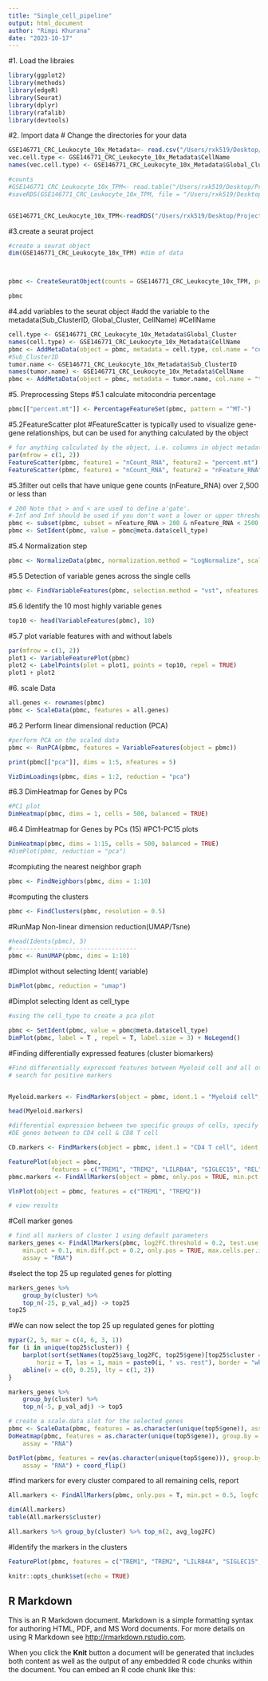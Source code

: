 ```yaml
---
title: "Single_cell_pipeline"
output: html_document
author: "Rimpi Khurana"
date: "2023-10-17"
---
```



#1. Load the libraies
```r
library(ggplot2)
library(methods)
library(edgeR)
library(Seurat)
library(dplyr)
library(rafalib)
library(devtools)


```



#2. Import data
# Change the directories for your data
```r
GSE146771_CRC_Leukocyte_10x_Metadata<- read.csv("/Users/rxk519/Desktop/Projects/CRC_Project/CRC_datasets_GSE146771/GSE146771_CRC.Leukocyte.10x.Metadata.txt", sep = "\t")
vec.cell.type <- GSE146771_CRC_Leukocyte_10x_Metadata$CellName
names(vec.cell.type) <- GSE146771_CRC_Leukocyte_10x_Metadata$Global_Cluster

#counts
#GSE146771_CRC_Leukocyte_10x_TPM<- read.table("/Users/rxk519/Desktop/Projects/CRC_Project/CRC_datasets_GSE146771/GSE146771_CRC.Leukocyte.10x.TPM.txt", fill = TRUE, header = TRUE, sep = "")
#saveRDS(GSE146771_CRC_Leukocyte_10x_TPM, file = "/Users/rxk519/Desktop/Projects/CRC_Project/CRC_datasets_GSE146771/data/GSE146771_CRC_Leukocyte_10x_TPM.rds")


GSE146771_CRC_Leukocyte_10x_TPM<-readRDS("/Users/rxk519/Desktop/Projects/CRC_Project/CRC_datasets_GSE146771/data/GSE146771_CRC_Leukocyte_10x_TPM.rds")
```

#3.create a seurat project
```r
#create a seurat object
dim(GSE146771_CRC_Leukocyte_10x_TPM) #dim of data



pbmc <- CreateSeuratObject(counts = GSE146771_CRC_Leukocyte_10x_TPM, project = "CRC", min.cells = 3, min.features = 200)

pbmc
```


#4.add variables to the seurat object
#add the variable to the metadata(Sub_ClusterID, Global_Cluster, CellName)
#CellName
```r
cell.type <- GSE146771_CRC_Leukocyte_10x_Metadata$Global_Cluster
names(cell.type) <- GSE146771_CRC_Leukocyte_10x_Metadata$CellName
pbmc <- AddMetaData(object = pbmc, metadata = cell.type, col.name = "cell_type")
#Sub_ClusterID
tumor.name <- GSE146771_CRC_Leukocyte_10x_Metadata$Sub_ClusterID
names(tumor.name) <- GSE146771_CRC_Leukocyte_10x_Metadata$CellName
pbmc <- AddMetaData(object = pbmc, metadata = tumor.name, col.name = "tumor_name")


```

#5. Preprocessing Steps 
#5.1 calculate mitocondria percentage
```r

pbmc[["percent.mt"]] <- PercentageFeatureSet(pbmc, pattern = "^MT-")
```

#5.2FeatureScatter plot 
#FeatureScatter is typically used to visualize gene-gene relationships, but can be used for anything calculated by the object
```r
# for anything calculated by the object, i.e. columns in object metadata, PC scores etc.
par(mfrow = c(1, 2))
FeatureScatter(pbmc, feature1 = "nCount_RNA", feature2 = "percent.mt")
FeatureScatter(pbmc, feature1 = "nCount_RNA", feature2 = "nFeature_RNA")

```

#5.3filter out cells that have unique gene counts (nFeature_RNA) over 2,500 or less than
```r
# 200 Note that > and < are used to define a'gate'.  
#-Inf and Inf should be used if you don't want a lower or upper threshold.
pbmc <- subset(pbmc, subset = nFeature_RNA > 200 & nFeature_RNA < 2500 & percent.mt < 5)
pbmc <- SetIdent(pbmc, value = pbmc@meta.data$cell_type)
```


#5.4 Normalization step
```r
pbmc <- NormalizeData(pbmc, normalization.method = "LogNormalize", scale.factor = 10000)
```
#5.5 Detection of variable genes across the single cells
```r
pbmc <- FindVariableFeatures(pbmc, selection.method = "vst", nfeatures = 2000)
```

#5.6 Identify the 10 most highly variable genes
```r
top10 <- head(VariableFeatures(pbmc), 10)
```


#5.7 plot variable features with and without labels

```r
par(mfrow = c(1, 2))
plot1 <- VariableFeaturePlot(pbmc)
plot2 <- LabelPoints(plot = plot1, points = top10, repel = TRUE)
plot1 + plot2
```


#6. scale Data 
```r
all.genes <- rownames(pbmc)
pbmc <- ScaleData(pbmc, features = all.genes)
```

#6.2 Perform linear dimensional reduction (PCA)
```r
#perform PCA on the scaled data
pbmc <- RunPCA(pbmc, features = VariableFeatures(object = pbmc))

print(pbmc[["pca"]], dims = 1:5, nfeatures = 5)

VizDimLoadings(pbmc, dims = 1:2, reduction = "pca")
```



#6.3 DimHeatmap for Genes by PCs
```r
#PC1 plot 
DimHeatmap(pbmc, dims = 1, cells = 500, balanced = TRUE)
```


#6.4 DimHeatmap for Genes by PCs (15)
#PC1-PC15 plots
```r
DimHeatmap(pbmc, dims = 1:15, cells = 500, balanced = TRUE)
#DimPlot(pbmc, reduction = "pca")
```

#compiuting the nearest neighbor graph 
```r

pbmc <- FindNeighbors(pbmc, dims = 1:10)
```


#computing the clusters 
```r

pbmc <- FindClusters(pbmc, resolution = 0.5)
```

#RunMap Non-linear dimension reduction(UMAP/Tsne)
```r
#head(Idents(pbmc), 5)
#-----------------------------------
pbmc <- RunUMAP(pbmc, dims = 1:10)
```


#Dimplot without selecting Ident( variable)
```r
DimPlot(pbmc, reduction = "umap")
```

#Dimplot selecting Ident as cell_type
```r
#using the cell_type to create a pca plot 

pbmc <- SetIdent(pbmc, value = pbmc@meta.data$cell_type)
DimPlot(pbmc, label = T , repel = T, label.size = 3) + NoLegend()
```
#Finding differentially expressed features (cluster biomarkers)

```r
#Find differentially expressed features between Myeloid cell and all other cells, only
# search for positive markers


Myeloid.markers <- FindMarkers(object = pbmc, ident.1 = "Myeloid cell", min.pct = 0.25, test.use = "roc", only.pos = TRUE)

head(Myeloid.markers)

```



```r
#differential expression between two specific groups of cells, specify the ident.1 and ident.2 parameters
#DE genes between to CD4 cell & CD8 T cell

CD.markers <- FindMarkers(object = pbmc, ident.1 = "CD4 T cell", ident.2 = "CD8 T cell", min.pct = 0.25)


```


```r

FeaturePlot(object = pbmc, 
            features = c("TREM1", "TREM2", "LILRB4A", "SIGLEC15", "REL", "PDL1", "PDCD1LG2","CD274", "SIGLEC10", "MERTK", "SIRPA", "PDCD1","NT5E","ENTPD1","CD276", "CD83", "TNFR2" ))
pbmc.markers <- FindAllMarkers(object = pbmc, only.pos = TRUE, min.pct = 0.25, thresh.use = 0.25)

```


```r
VlnPlot(object = pbmc, features = c("TREM1", "TREM2"))

# view results
```

#Cell marker genes
```r
# find all markers of cluster 1 using default parameters
markers_genes <- FindAllMarkers(pbmc, log2FC.threshold = 0.2, test.use = "wilcox",
    min.pct = 0.1, min.diff.pct = 0.2, only.pos = TRUE, max.cells.per.ident = 50,
    assay = "RNA")
```

#select the top 25 up regulated genes for plotting
```r
markers_genes %>%
    group_by(cluster) %>%
    top_n(-25, p_val_adj) -> top25
top25
```
#We can now select the top 25 up regulated genes for plotting
```r
mypar(2, 5, mar = c(4, 6, 3, 1))
for (i in unique(top25$cluster)) {
    barplot(sort(setNames(top25$avg_log2FC, top25$gene)[top25$cluster == i], F),
        horiz = T, las = 1, main = paste0(i, " vs. rest"), border = "white", yaxs = "i")
    abline(v = c(0, 0.25), lty = c(1, 2))
}


```

```r
markers_genes %>%
    group_by(cluster) %>%
    top_n(-5, p_val_adj) -> top5

# create a scale.data slot for the selected genes
pbmc <- ScaleData(pbmc, features = as.character(unique(top5$gene)), assay = "RNA")
DoHeatmap(pbmc, features = as.character(unique(top5$gene)), group.by = "cell_type",
    assay = "RNA")

```


```r
DotPlot(pbmc, features = rev(as.character(unique(top5$gene))), group.by = "cell_type",
    assay = "RNA") + coord_flip()

```

#find markers for every cluster compared to all remaining cells, report
```r
All.markers <- FindAllMarkers(pbmc, only.pos = T, min.pct = 0.5, logfc.threshold = 0.5)

dim(All.markers)
table(All.markers$cluster)

All.markers %>% group_by(cluster) %>% top_n(2, avg_log2FC)

```



#Identify the markers in the clusters
```r
FeaturePlot(pbmc, features = c("TREM1", "TREM2", "LILRB4A", "SIGLEC15", "REL", "PDL1", "PDCD1LG2","CD274", "SIGLEC10", "MERTK", "SIRPA", "PDCD1","NT5E","ENTPD1","CD276", "CD83", "TNFR2" ))

```

```r
knitr::opts_chunk$set(echo = TRUE)
```

## R Markdown

This is an R Markdown document. Markdown is a simple formatting syntax for authoring HTML, PDF, and MS Word documents. For more details on using R Markdown see <http://rmarkdown.rstudio.com>.

When you click the **Knit** button a document will be generated that includes both content as well as the output of any embedded R code chunks within the document. You can embed an R code chunk like this:
